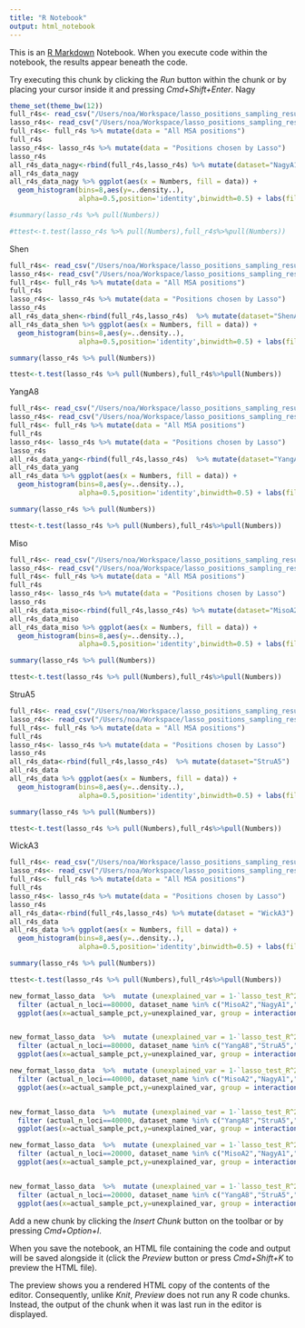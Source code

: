 ```yaml
---
title: "R Notebook"
output: html_notebook
---
```


This is an [R Markdown](http://rmarkdown.rstudio.com) Notebook. When you execute code within the notebook, the results appear beneath the code. 

Try executing this chunk by clicking the *Run* button within the chunk or by placing your cursor inside it and pressing *Cmd+Shift+Enter*. 
Nagy
```r
theme_set(theme_bw(12))
full_r4s<- read_csv("/Users/noa/Workspace/lasso_positions_sampling_results/NagyA1_full_rate4site")
lasso_r4s<- read_csv("/Users/noa/Workspace/lasso_positions_sampling_results/NagyA1_lasso_rate4site")
full_r4s<- full_r4s %>% mutate(data = "All MSA positions")
full_r4s
lasso_r4s<- lasso_r4s %>% mutate(data = "Positions chosen by Lasso")
lasso_r4s
all_r4s_data_nagy<-rbind(full_r4s,lasso_r4s) %>% mutate(dataset="NagyA1")
all_r4s_data_nagy
all_r4s_data_nagy %>% ggplot(aes(x = Numbers, fill = data)) + 
  geom_histogram(bins=8,aes(y=..density..),
                 alpha=0.5,position='identity',binwidth=0.5) + labs(fill = "", x = "Standartaized rates", y= "Density") 

#summary(lasso_r4s %>% pull(Numbers))

#ttest<-t.test(lasso_r4s %>% pull(Numbers),full_r4s%>%pull(Numbers))
```

Shen
```r
full_r4s<- read_csv("/Users/noa/Workspace/lasso_positions_sampling_results/ShenA9_full_rate4site")
lasso_r4s<- read_csv("/Users/noa/Workspace/lasso_positions_sampling_results/ShenA9_lasso_rate4site")
full_r4s<- full_r4s %>% mutate(data = "All MSA positions")
full_r4s
lasso_r4s<- lasso_r4s %>% mutate(data = "Positions chosen by Lasso")
lasso_r4s
all_r4s_data_shen<-rbind(full_r4s,lasso_r4s)  %>% mutate(dataset="ShenA9")
all_r4s_data_shen %>% ggplot(aes(x = Numbers, fill = data)) + 
  geom_histogram(bins=8,aes(y=..density..),
                 alpha=0.5,position='identity',binwidth=0.5) + labs(fill = "", x = "Standartaized rates", y= "Density")

summary(lasso_r4s %>% pull(Numbers))

ttest<-t.test(lasso_r4s %>% pull(Numbers),full_r4s%>%pull(Numbers))
```
YangA8
```r
full_r4s<- read_csv("/Users/noa/Workspace/lasso_positions_sampling_results/YangA8_full_rate4site")
lasso_r4s<- read_csv("/Users/noa/Workspace/lasso_positions_sampling_results/YangA8_lasso_rate4site")
full_r4s<- full_r4s %>% mutate(data = "All MSA positions")
full_r4s
lasso_r4s<- lasso_r4s %>% mutate(data = "Positions chosen by Lasso")
lasso_r4s
all_r4s_data_yang<-rbind(full_r4s,lasso_r4s)  %>% mutate(dataset="YangA8")
all_r4s_data_yang
all_r4s_data %>% ggplot(aes(x = Numbers, fill = data)) + 
  geom_histogram(bins=8,aes(y=..density..),
                 alpha=0.5,position='identity',binwidth=0.5) + labs(fill = "", x = "Standartaized rates", y= "Density")

summary(lasso_r4s %>% pull(Numbers))

ttest<-t.test(lasso_r4s %>% pull(Numbers),full_r4s%>%pull(Numbers))
```


Miso
```r
full_r4s<- read_csv("/Users/noa/Workspace/lasso_positions_sampling_results/MisoA2_full_rate4site")
lasso_r4s<- read_csv("/Users/noa/Workspace/lasso_positions_sampling_results/MisoA2_lasso_rate4site")
full_r4s<- full_r4s %>% mutate(data = "All MSA positions")
full_r4s
lasso_r4s<- lasso_r4s %>% mutate(data = "Positions chosen by Lasso")
lasso_r4s
all_r4s_data_miso<-rbind(full_r4s,lasso_r4s) %>% mutate(dataset="MisoA2")
all_r4s_data_miso
all_r4s_data_miso %>% ggplot(aes(x = Numbers, fill = data)) + 
  geom_histogram(bins=8,aes(y=..density..),
                 alpha=0.5,position='identity',binwidth=0.5) + labs(fill = "", x = "Standartaized rates", y= "Density")

summary(lasso_r4s %>% pull(Numbers))

ttest<-t.test(lasso_r4s %>% pull(Numbers),full_r4s%>%pull(Numbers))

```

StruA5
```r
full_r4s<- read_csv("/Users/noa/Workspace/lasso_positions_sampling_results/StruA5_full_rate4site")
lasso_r4s<- read_csv("/Users/noa/Workspace/lasso_positions_sampling_results/StruA5_lasso_rate4site")
full_r4s<- full_r4s %>% mutate(data = "All MSA positions")
full_r4s
lasso_r4s<- lasso_r4s %>% mutate(data = "Positions chosen by Lasso")
lasso_r4s
all_r4s_data<-rbind(full_r4s,lasso_r4s)  %>% mutate(dataset="StruA5")
all_r4s_data 
all_r4s_data %>% ggplot(aes(x = Numbers, fill = data)) + 
  geom_histogram(bins=8,aes(y=..density..),
                 alpha=0.5,position='identity',binwidth=0.5) + labs(fill = "", x = "Standartaized rates", y= "Density")

summary(lasso_r4s %>% pull(Numbers))

ttest<-t.test(lasso_r4s %>% pull(Numbers),full_r4s%>%pull(Numbers))

```


WickA3

```r
full_r4s<- read_csv("/Users/noa/Workspace/lasso_positions_sampling_results/WickA3_full_rate4site")
lasso_r4s<- read_csv("/Users/noa/Workspace/lasso_positions_sampling_results/WickA3_lasso_rate4site")
full_r4s<- full_r4s %>% mutate(data = "All MSA positions")
full_r4s
lasso_r4s<- lasso_r4s %>% mutate(data = "Positions chosen by Lasso")
lasso_r4s
all_r4s_data<-rbind(full_r4s,lasso_r4s) %>% mutate(dataset = "WickA3")
all_r4s_data
all_r4s_data %>% ggplot(aes(x = Numbers, fill = data)) + 
  geom_histogram(bins=8,aes(y=..density..),
                 alpha=0.5,position='identity',binwidth=0.5) + labs(fill = "", x = "Standartaized rates", y= "Density")

summary(lasso_r4s %>% pull(Numbers))

ttest<-t.test(lasso_r4s %>% pull(Numbers),full_r4s%>%pull(Numbers))

```

```r
new_format_lasso_data  %>%  mutate (unexplained_var = 1-`lasso_test_R^2`) %>% 
  filter (actual_n_loci==80000, dataset_name %in% c("MisoA2","NagyA1","ShenA9")) %>%
  ggplot(aes(x=actual_sample_pct,y=unexplained_var, group = interaction(actual_training_size,dataset_name), color = as.factor(actual_training_size)))+ geom_line() + geom_point(size=1.5) + scale_x_continuous(labels = scales::percent,breaks = c(0.01,0.025,0.05,0.1)) +labs(color="Training size" ,x="Sample percentage",y="Unexplained variance on test set (%)") + theme_classic()+facet_grid(cols = vars(dataset_name), rows=  vars(actual_n_seq)) + theme(axis.text.x = element_text(angle = 60, vjust = 0.9, hjust=1))


new_format_lasso_data  %>%  mutate (unexplained_var = 1-`lasso_test_R^2`) %>% 
  filter (actual_n_loci==80000, dataset_name %in% c("YangA8","StruA5","WickA3")) %>%
  ggplot(aes(x=actual_sample_pct,y=unexplained_var, group = interaction(actual_training_size,dataset_name), color = as.factor(actual_training_size)))+ geom_line() + geom_point(size=1.5) + scale_x_continuous(labels = scales::percent,breaks = c(0.01,0.025,0.05,0.1)) +labs(color="Training size" ,x="Sample percentage",y="Unexplained variance on test set (%)") + theme_classic()+facet_grid(cols = vars(dataset_name), rows=  vars(actual_n_seq)) + theme(axis.text.x = element_text(angle = 60, vjust = 0.9, hjust=1))

```


```r
new_format_lasso_data  %>%  mutate (unexplained_var = 1-`lasso_test_R^2`) %>% 
  filter (actual_n_loci==40000, dataset_name %in% c("MisoA2","NagyA1","ShenA9")) %>%
  ggplot(aes(x=actual_sample_pct,y=unexplained_var, group = interaction(actual_training_size,dataset_name), color = as.factor(actual_training_size)))+ geom_line() + geom_point(size=1.5) + scale_x_continuous(labels = scales::percent,breaks = c(0.01,0.025,0.05,0.1)) +labs(color="Training size" ,x="Sample percentage",y="Unexplained variance on test set (%)") + theme_classic()+facet_grid(cols = vars(dataset_name), rows=  vars(actual_n_seq)) + theme(axis.text.x = element_text(angle = 60, vjust = 0.9, hjust=1))


new_format_lasso_data  %>%  mutate (unexplained_var = 1-`lasso_test_R^2`) %>% 
  filter (actual_n_loci==40000, dataset_name %in% c("YangA8","StruA5","WickA3")) %>%
  ggplot(aes(x=actual_sample_pct,y=unexplained_var, group = interaction(actual_training_size,dataset_name), color = as.factor(actual_training_size)))+ geom_line() + geom_point(size=1.5) + scale_x_continuous(labels = scales::percent,breaks = c(0.01,0.025,0.05,0.1)) +labs(color="Training size" ,x="Sample percentage",y="Unexplained variance on test set (%)") + theme_classic()+facet_grid(cols = vars(dataset_name), rows=  vars(actual_n_seq)) + theme(axis.text.x = element_text(angle = 60, vjust = 0.9, hjust=1))
```

```r
new_format_lasso_data  %>%  mutate (unexplained_var = 1-`lasso_test_R^2`) %>% 
  filter (actual_n_loci==20000, dataset_name %in% c("MisoA2","NagyA1","ShenA9")) %>%
  ggplot(aes(x=actual_sample_pct,y=unexplained_var, group = interaction(actual_training_size,dataset_name), color = as.factor(actual_training_size)))+ geom_line() + geom_point(size=1.5) + scale_x_continuous(labels = scales::percent,breaks = c(0.01,0.025,0.05,0.1)) +labs(color="Training size" ,x="Sample percentage",y="Unexplained variance on test set (%)") + theme_classic()+facet_grid(cols = vars(dataset_name), rows=  vars(actual_n_seq)) + theme(axis.text.x = element_text(angle = 60, vjust = 0.9, hjust=1))


new_format_lasso_data  %>%  mutate (unexplained_var = 1-`lasso_test_R^2`) %>% 
  filter (actual_n_loci==20000, dataset_name %in% c("YangA8","StruA5","WickA3")) %>%
  ggplot(aes(x=actual_sample_pct,y=unexplained_var, group = interaction(actual_training_size,dataset_name), color = as.factor(actual_training_size)))+ geom_line() + geom_point(size=1.5) + scale_x_continuous(labels = scales::percent,breaks = c(0.01,0.025,0.05,0.1)) +labs(color="Training size" ,x="Sample percentage",y="Unexplained variance on test set (%)") + theme_classic()+facet_grid(cols = vars(dataset_name), rows=  vars(actual_n_seq)) + theme(axis.text.x = element_text(angle = 60, vjust = 0.9, hjust=1))
```
Add a new chunk by clicking the *Insert Chunk* button on the toolbar or by pressing *Cmd+Option+I*.

When you save the notebook, an HTML file containing the code and output will be saved alongside it (click the *Preview* button or press *Cmd+Shift+K* to preview the HTML file). 

The preview shows you a rendered HTML copy of the contents of the editor. Consequently, unlike *Knit*, *Preview* does not run any R code chunks. Instead, the output of the chunk when it was last run in the editor is displayed.


